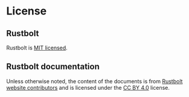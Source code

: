 # License

## Rustbolt

Rustbolt is [MIT licensed](https://github.com/khulnasoft/rustbolt/blob/main/LICENSE).

## Rustbolt documentation

Unless otherwise noted, the content of the documents is from [Rustbolt website contributors](https://github.com/khulnasoft/rustbolt/graphs/contributors) and is licensed under the [CC BY 4.0](https://creativecommons.org/licenses/by/4.0/deed.en) license.
